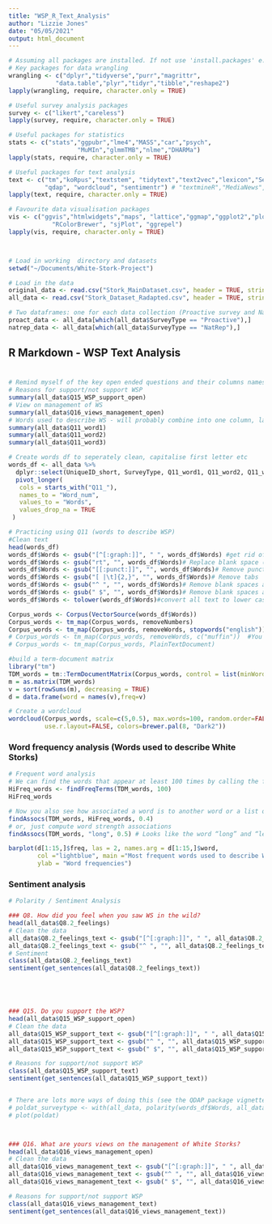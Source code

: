 ```yaml
---
title: "WSP_R_Text_Analysis"
author: "Lizzie Jones"
date: "05/05/2021"
output: html_document
---
```


```r
# Assuming all packages are installed. If not use 'install.packages' e.g. install.packages("likert")
# Key packages for data wrangling
wrangling <- c("dplyr","tidyverse","purr","magrittr",
             "data.table","plyr","tidyr","tibble","reshape2")
lapply(wrangling, require, character.only = TRUE) 

# Useful survey analysis packages
survey <- c("likert","careless")
lapply(survey, require, character.only = TRUE) 

# Useful packages for statistics
stats <- c("stats","ggpubr","lme4","MASS","car","psych",
                   "MuMIn","glmmTMB","nlme","DHARMa")
lapply(stats, require, character.only = TRUE) 

# Useful packages for text analysis
text <- c("tm","koRpus","textstem", "tidytext","text2vec","lexicon","SentimentAnalysis","SnowballC",
          "qdap", "wordcloud", "sentimentr") # "textmineR","MediaNews","tau", "lsa","SemNeT","ngram","sylly","textir","ngramrr","corpustools","udpipe")
lapply(text, require, character.only = TRUE)

# Favourite data visualisation packages
vis <- c("ggvis","htmlwidgets","maps", "lattice","ggmap","ggplot2","plotly",
            "RColorBrewer", "sjPlot", "ggrepel")
lapply(vis, require, character.only = TRUE) 



# Load in working  directory and datasets
setwd("~/Documents/White-Stork-Project")

# Load in the data
original_data <- read.csv("Stork_MainDataset.csv", header = TRUE, stringsAsFactors=TRUE)
all_data <- read.csv("Stork_Dataset_Radapted.csv", header = TRUE, stringsAsFactors=TRUE)

# Two dataframes: one for each data collection (Proactive survey and Nationally representative survey) for easier comparison
proact_data <- all_data[which(all_data$SurveyType == "Proactive"),]
natrep_data <- all_data[which(all_data$SurveyType == "NatRep"),]

```

## R Markdown - WSP Text Analysis

#


```r

# Remind myself of the key open ended questions and their columns names
# Reasons for support/not support WSP
summary(all_data$Q15_WSP_support_open)
# View on management of WS
summary(all_data$Q16_views_management_open)
# Words used to describe WS - will probably combine into one column, labelled by Respondent ID and SurveyType
summary(all_data$Q11_word1)
summary(all_data$Q11_word2)
summary(all_data$Q11_word3)

# Create words df to seperately clean, capitalise first letter etc
words_df <- all_data %>%
  dplyr::select(UniqueID_short, SurveyType, Q11_word1, Q11_word2, Q11_word3) %>% 
  pivot_longer(
   cols = starts_with("Q11_"),
   names_to = "Word_num",
   values_to = "Words",
   values_drop_na = TRUE
 )

```

```r

# Practicing using Q11 (words to describe WSP)
#Clean text
head(words_df)
words_df$Words <- gsub("[^[:graph:]]", " ", words_df$Words) #get rid of non graphical characters
words_df$Words <- gsub("rt", "", words_df$Words)# Replace blank space ("rt")
words_df$Words <- gsub("[[:punct:]]", "", words_df$Words)# Remove punctuation
words_df$Words <- gsub("[ |\t]{2,}", "", words_df$Words)# Remove tabs
words_df$Words <- gsub("^ ", "", words_df$Words)# Remove blank spaces at the beginning
words_df$Words <- gsub(" $", "", words_df$Words)# Remove blank spaces at the end
words_df$Words <- tolower(words_df$Words)#convert all text to lower case

Corpus_words <- Corpus(VectorSource(words_df$Words))
Corpus_words <- tm_map(Corpus_words, removeNumbers)
Corpus_words <- tm_map(Corpus_words, removeWords, stopwords("english")) #removes common english stopwords
# Corpus_words <- tm_map(Corpus_words, removeWords, c("muffin"))  #You can specify words to remove
# Corpus_words <- tm_map(Corpus_words, PlainTextDocument)

#build a term-document matrix
library("tm")
TDM_words = tm::TermDocumentMatrix(Corpus_words, control = list(minWordLength = 1))
m = as.matrix(TDM_words)
v = sort(rowSums(m), decreasing = TRUE)
d = data.frame(word = names(v),freq=v)

# Create a wordcloud
wordcloud(Corpus_words, scale=c(5,0.5), max.words=100, random.order=FALSE, rot.per=0.25, 
          use.r.layout=FALSE, colors=brewer.pal(8, "Dark2"))

```

### Word frequency analysis (Words used to describe White Storks)

```r
# Frequent word analysis
# We can find the words that appear at least 100 times by calling the findFreqTerms() function on the term.doc.matrix
HiFreq_words <- findFreqTerms(TDM_words, 100)
HiFreq_words

# Now you also see how associated a word is to another word or a list of words.
findAssocs(TDM_words, HiFreq_words, 0.4)
# or, just compute word strength associations
findAssocs(TDM_words, "long", 0.5) # Looks like the word “long” and “legs” are very frequently associated (51% of the time)

barplot(d[1:15,]$freq, las = 2, names.arg = d[1:15,]$word,
        col ="lightblue", main ="Most frequent words used to describe White Storks",
        ylab = "Word frequencies")
```


### Sentiment analysis


```r
# Polarity / Sentiment Analysis

### Q8. How did you feel when you saw WS in the wild?
head(all_data$Q8.2_feelings)
# Clean the data
all_data$Q8.2_feelings_text <- gsub("[^[:graph:]]", " ", all_data$Q8.2_feelings) #get rid of non graphical characters
all_data$Q8.2_feelings_text <- gsub("^ ", "", all_data$Q8.2_feelings_text)# Remove blank spaces at the beginning
# Sentiment
class(all_data$Q8.2_feelings_text)
sentiment(get_sentences(all_data$Q8.2_feelings_text))





### Q15. Do you support the WSP?
head(all_data$Q15_WSP_support_open)
# Clean the data
all_data$Q15_WSP_support_text <- gsub("[^[:graph:]]", " ", all_data$Q15_WSP_support_open) #get rid of non graphical characters
all_data$Q15_WSP_support_text <- gsub("^ ", "", all_data$Q15_WSP_support_text)# Remove blank spaces at the beginning
all_data$Q15_WSP_support_text <- gsub(" $", "", all_data$Q15_WSP_support_text)# Remove blank spaces at the end

# Reasons for support/not support WSP
class(all_data$Q15_WSP_support_text)
sentiment(get_sentences(all_data$Q15_WSP_support_text))


# There are lots more ways of doing this (see the QDAP package vignette). Here we take a cleaned character vector used earlier (i.e. words_df$Words) and compare its sentiment against a grouping variable (e.g. SurveyType)
# poldat_surveytype <- with(all_data, polarity(words_df$Words, all_data$SurveyType))
# plot(poldat)



### Q16. What are yours views on the management of White Storks?
head(all_data$Q16_views_management_open)
# Clean the data
all_data$Q16_views_management_text <- gsub("[^[:graph:]]", " ", all_data$Q16_views_management_open) #get rid of non graphical characters
all_data$Q16_views_management_text <- gsub("^ ", "", all_data$Q16_views_management_text)# Remove blank spaces at the beginning
all_data$Q16_views_management_text <- gsub(" $", "", all_data$Q16_views_management_text)# Remove blank spaces at the end

# Reasons for support/not support WSP
class(all_data$Q16_views_management_text)
sentiment(get_sentences(all_data$Q16_views_management_text))




```
